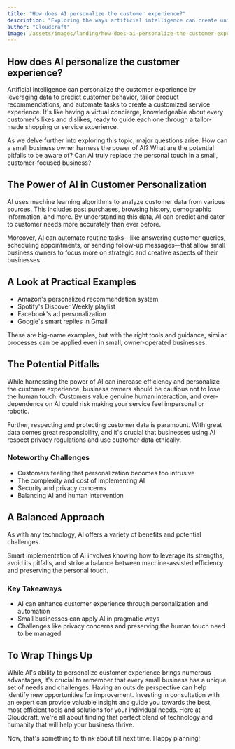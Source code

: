 ```yaml
---
title: "How does AI personalize the customer experience?"
description: "Exploring the ways artificial intelligence can create unique, personalized experiences for customers in small, owner-operated businesses."
author: "Cloudcraft"
image: /assets/images/landing/how-does-ai-personalize-the-customer-experience.jpg
---
```


## How does AI personalize the customer experience?

Artificial intelligence can personalize the customer experience by leveraging data to predict customer behavior, tailor product recommendations, and automate tasks to create a customized service experience. It's like having a virtual concierge, knowledgeable about every customer's likes and dislikes, ready to guide each one through a tailor-made shopping or service experience.

As we delve further into exploring this topic, major questions arise. How can a small business owner harness the power of AI? What are the potential pitfalls to be aware of? Can AI truly replace the personal touch in a small, customer-focused business?

<ServicesBlurb />

## The Power of AI in Customer Personalization

AI uses machine learning algorithms to analyze customer data from various sources. This includes past purchases, browsing history, demographic information, and more. By understanding this data, AI can predict and cater to customer needs more accurately than ever before.

Moreover, AI can automate routine tasks—like answering customer queries, scheduling appointments, or sending follow-up messages—that allow small business owners to focus more on strategic and creative aspects of their businesses.

## A Look at Practical Examples 

 * Amazon's personalized recommendation system
 * Spotify's Discover Weekly playlist
 * Facebook's ad personalization
 * Google's smart replies in Gmail

These are big-name examples, but with the right tools and guidance, similar processes can be applied even in small, owner-operated businesses. 

## The Potential Pitfalls 

While harnessing the power of AI can increase efficiency and personalize the customer experience, business owners should be cautious not to lose the human touch. Customers value genuine human interaction, and over-dependence on AI could risk making your service feel impersonal or robotic.

Further, respecting and protecting customer data is paramount. With great data comes great responsibility, and it's crucial that businesses using AI respect privacy regulations and use customer data ethically.

### Noteworthy Challenges 

* Customers feeling that personalization becomes too intrusive
* The complexity and cost of implementing AI 
* Security and privacy concerns 
* Balancing AI and human intervention

<GetStartedBlurb />

## A Balanced Approach

As with any technology, AI offers a variety of benefits and potential challenges. 

<quoteblock>Smart implementation of AI involves knowing how to leverage its strengths, avoid its pitfalls, and strike a balance between machine-assisted efficiency and preserving the personal touch.</quoteblock>

### Key Takeaways

* AI can enhance customer experience through personalization and automation
* Small businesses can apply AI in pragmatic ways 
* Challenges like privacy concerns and preserving the human touch need to be managed 

## To Wrap Things Up

While AI's ability to personalize customer experience brings numerous advantages, it's crucial to remember that every small business has a unique set of needs and challenges. Having an outside perspective can help identify new opportunities for improvement. Investing in consultation with an expert can provide valuable insight and guide you towards the best, most efficient tools and solutions for your individual needs. Here at Cloudcraft, we're all about finding that perfect blend of technology and humanity that will help your business thrive. 

Now, that's something to think about till next time. Happy planning!